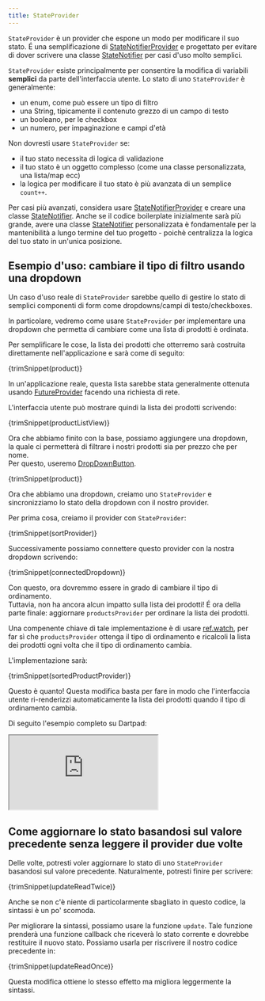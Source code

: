 ```yaml
---
title: StateProvider
---
```



`StateProvider` è un provider che espone un modo per modificare il suo stato. 
É una semplificazione di [StateNotifierProvider] e progettato per evitare di 
dover scrivere una classe [StateNotifier] per casi d'uso molto semplici.

`StateProvider` esiste principalmente per consentire la modifica di variabili **semplici** 
da parte dell'interfaccia utente. 
Lo stato di uno `StateProvider` è generalmente:

- un enum, come può essere un tipo di filtro
- una String, tipicamente il contenuto grezzo di un campo di testo
- un booleano, per le checkbox
- un numero, per impaginazione e campi d'età

Non dovresti usare `StateProvider` se:

- il tuo stato necessita di logica di validazione
- il tuo stato è un oggetto complesso (come una classe personalizzata, una lista/map ecc)
- la logica per modificare il tuo stato è più avanzata di un semplice `count++`.

Per casi più avanzati, considera usare [StateNotifierProvider] e creare una classe [StateNotifier].
Anche se il codice boilerplate inizialmente sarà più grande, avere una classe  [StateNotifier] 
personalizzata è fondamentale per la mantenibilità a lungo termine del tuo progetto - 
poichè centralizza la logica del tuo stato in un'unica posizione.

## Esempio d'uso: cambiare il tipo di filtro usando una dropdown

Un caso d'uso reale di `StateProvider` sarebbe quello di gestire lo stato di 
semplici componenti di form come dropdowns/campi di testo/checkboxes.

In particolare, vedremo come usare `StateProvider` per implementare una dropdown 
che permetta di cambiare come una lista di prodotti è ordinata.

Per semplificare le cose, la lista dei prodotti che otterremo sarà costruita direttamente 
nell'applicazione e sarà come di seguito:

<CodeBlock>{trimSnippet(product)}</CodeBlock>

In un'applicazione reale, questa lista sarebbe stata generalmente ottenuta 
usando [FutureProvider] facendo una richiesta di rete.

L'interfaccia utente può mostrare quindi la lista dei prodotti scrivendo:

<CodeBlock>{trimSnippet(productListView)}</CodeBlock>

Ora che abbiamo finito con la base, possiamo aggiungere una dropdown,  
la quale ci permetterà di filtrare i nostri prodotti sia per prezzo che per nome.  
Per questo, useremo [DropDownButton](https://api.flutter.dev/flutter/material/DropdownButton-class.html).

<CodeBlock>{trimSnippet(product)}</CodeBlock>

Ora che abbiamo una dropdown, creiamo uno `StateProvider` e 
sincronizziamo lo stato della dropdown con il nostro provider.

Per prima cosa, creiamo il provider con `StateProvider`:

<CodeBlock>{trimSnippet(sortProvider)}</CodeBlock>

Successivamente possiamo connettere questo provider con la nostra dropdown 
scrivendo:

<CodeBlock>{trimSnippet(connectedDropdown)}</CodeBlock>

Con questo, ora dovremmo essere in grado di cambiare il tipo di ordinamento.  
Tuttavia, non ha ancora alcun impatto sulla lista dei prodotti! É ora della parte finale: 
aggiornare `productsProvider` per ordinare la lista dei prodotti.

Una compenente chiave di tale implementazione è di usare [ref.watch], per far sì che `productsProvider` 
ottenga il tipo di ordinamento e ricalcoli la lista dei prodotti ogni volta 
che il tipo di ordinamento cambia.

L'implementazione sarà:

<CodeBlock>{trimSnippet(sortedProductProvider)}</CodeBlock>

Questo è quanto! Questa modifica basta per fare in modo che l'interfaccia utente 
ri-renderizzi automaticamente la lista dei prodotti quando il tipo di ordinamento cambia. 

Di seguito l'esempio completo su Dartpad:

<iframe
  src="https://dartpad.dev/embed-flutter.html?gh_owner=rrousselGit&gh_repo=riverpod&gh_path=website%2Fdocs%2Fproviders%2Fstate_provider"
  style={{ border: 0, width: "100%", aspectRatio: "2/1.5" }}
></iframe>

## Come aggiornare lo stato basandosi sul valore precedente senza leggere il provider due volte

Delle volte, potresti voler aggiornare lo stato di uno `StateProvider` basandosi sul valore precedente. 
Naturalmente, potresti finire per scrivere:

<CodeBlock>{trimSnippet(updateReadTwice)}</CodeBlock>

Anche se non c'è niente di particolarmente sbagliato in questo codice, 
la sintassi è un po' scomoda.

Per migliorare la sintassi, possiamo usare la funzione `update`. Tale funzione 
prenderà una funzione callback che riceverà lo stato corrente e dovrebbe 
restituire il nuovo stato. 
Possiamo usarla per riscrivere il nostro codice precedente in:

<CodeBlock>{trimSnippet(updateReadOnce)}</CodeBlock>

Questa modifica ottiene lo stesso effetto ma migliora leggermente la sintassi.

[ref.watch]: ../concepts/reading#usare-ref.watch-per-osservare-un-provider
[ref.read]: ../concepts/reading#usare-refread-per-ottenere-lo-stato-di-un-provider
[statenotifierprovider]: ./state_notifier_provider
[futureprovider]: ./future_provider
[statenotifier]: https://pub.dev/documentation/state_notifier/latest/state_notifier/StateNotifier-class.html
[provider]: ./provider
[asyncvalue]: https://pub.dev/documentation/riverpod/latest/riverpod/AsyncValue-class.html
[future]: https://api.dart.dev/dart-async/Future-class.html
[family]: ../concepts/modifiers/family
